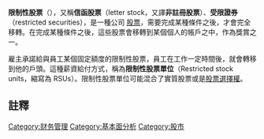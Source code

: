{{NoteTA|G1=Economics}}
{{unreferenced|time=2014-09-01T06:39:03+00:00}}
'''限制性股票'''（{{lang-en|Restricted stock}}），又稱'''信函股票'''（letter stock，又譯'''非註冊股票'''）、'''受限證券'''（restricted securities），是一種公司 [[股票|股票]]，需要完成某種條件之後，才會完全移轉。在完成某種條件之後，這些股票會移轉到某個個人的帳戶之中，作為獎賞之一。

雇主承諾給與員工某個固定額度的限制性股票，員工在工作一定時間後，就會轉移到他的戶頭。這種薪資給付方式，稱為'''限制性股票單位'''（Restricted stock units，縮寫為 RSUs）。限制性股票單位可能混合了實質股票或是[[期权|股票選擇權]]。

==註釋==
{{reflist}}

{{金融市场}}

[[Category:财务管理|Category:财务管理]]
[[Category:基本面分析|Category:基本面分析]]
[[Category:股市|Category:股市]]